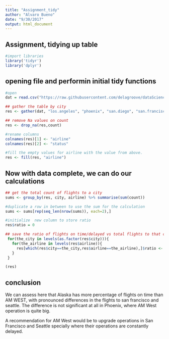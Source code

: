 ```yaml
---
title: "Assignment_tidy"
author: "Alvaro Bueno"
date: "9/30/2017"
output: html_document
---
```

## Assignment, tidying up table
```r
#import libraries
library('tidyr')
library('dplyr')
```

## opening file and performin initial tidy functions

```r
#open
dat = read.csv("https://raw.githubusercontent.com/delagroove/dataScience/master/flightsinfo.csv", header = ,na.strings=c("","NA"))

## gather the table by city
res <- gather(dat, "los.angeles", "phoenix", "san.diego", "san.francisco", "seattle", key="city", value="count")

## remove Na values on count
res <- drop_na(res,count)

#rename columns
colnames(res)[1] <- "airline"
colnames(res)[2] <- "status"

#fill the empty values for airline with the value from above.
res <- fill(res, "airline")

```

## Now with data complete, we can do our calculations

```r
## get the total count of flights to a city
sums <- group_by(res, city, airline) %>% summarise(sum(count))

#duplicate a row in between to use the sum for the calculation
sums <- sums[rep(seq_len(nrow(sums)), each=2),]

#initialize  new column to store ratio
res$ratio = 0

## save the ratio of flights on time/delayed vs total flights to that city.
 for(the_city in levels(as.factor(res$city))){
   for(the_airline in levels(res$airline)){
     res[which(res$city==the_city,res$airline==the_airline),]$ratio <- res[which(res$city==the_city,res$airline==the_airline),]$count/sums[which(sums$city==the_city,sums$airline==the_airline),]$`sum(count)`
   }
 }

(res)
```

## conclusion

We can assess here  that Alaska  has more percentage of flights on time than AM WEST, with pronounced differences in the flights to san francisco and seattle. The difference is not significant at all in Phoenix, where AM West operation is quite big.

A recommendation for AM West would be to upgrade operations in San Francisco and  Seattle specially where their operations are constantly delayed.

